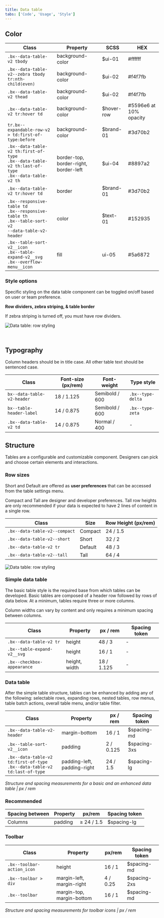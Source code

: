 ```yaml
---
title: Data table
tabs: ['Code', 'Usage', 'Style']
---
```


## Color

| Class                                                                                                                 | Property                              | SCSS        | HEX                    |
| --------------------------------------------------------------------------------------------------------------------- | ------------------------------------- | ----------- | ---------------------- |
| `.bx--data-table-v2 tbody`                                                                                            | background-color                      | \$ui-01     | #ffffff                |
| `.bx--data-table-v2--zebra tbody tr:nth-child(even)`                                                                  | background-color                      | \$ui-02     | #f4f7fb                |
| `.bx--data-table-v2 thead`                                                                                            | background-color                      | \$ui-02     | #f4f7fb                |
| `.bx--data-table-v2 tr:hover td`                                                                                      | background-color                      | \$hover-row | #5596e6 at 10% opacity |
| `tr.bx--expandable-row-v2 > td:first-of-type:before`                                                                  | background-color                      | \$brand-01  | #3d70b2                |
| `.bx--data-table-v2 th:first-of-type` <br/> `.bx--data-table-v2 th:last-of-type` <br/> `.bx--data-table-v2 th`        | border-top, border-right, border-left | \$ui-04     | #8897a2                |
| `.bx--data-table-v2 tr:hover td`                                                                                      | border                                | \$brand-01  | #3d70b2                |
| `.bx--responsive-table td` <br/> `.bx--responsive-table th` <br/> `.bx--table-sort-v2` <br/> `--data-table-v2-header` | color                                 | \$text-01   | #152935                |
| `.bx--table-sort-v2__icon` <br/> `.bx--table-expand-v2__svg` <br/> `.bx--overflow-menu__icon`                         | fill                                  | ui-05       | #5a6872                |

### Style options

Specific styling on the data table component can be toggled on/off based on user or team preference.

**Row dividers, zebra striping, & table border**

If zebra striping is turned off, you must have row dividers.

<ImageComponent fixed="default" caption="Data table with various row styling">

![Data table: row styling](images/data-table-style-1.png)

</ImageComponent>

<br />
<!-- Will update when theme switcher is available
**Background colors**

Data tables are built to be accessible against two `$ui-01` and `$ui-02`:

<ImageComponent fixed="default" caption="Data table on ui-01 vs ui-02">

![Data table: background colors](images/data-table-style-2.png)

</ImageComponent>
-->

## Typography

Column headers should be in title case. All other table text should be sentenced case.

| Class                      | Font-size (px/rem) | Font-weight    | Type style        |
| -------------------------- | ------------------ | -------------- | ----------------- |
| `bx--data-table-v2-header` | 18 / 1.125         | Semibold / 600 | `.bx--type-delta` |
| `bx--table-header-label`   | 14 / 0.875         | Semibold / 600 | `.bx--type-zeta`  |
| `.bx--data-table-v2 td`    | 14 / 0.875         | Normal / 400   | -                 |

## Structure

Tables are a configurable and customizable component. Designers can pick and choose certain elements and interactions.

### Row sizes

Short and Default are offered as **user preferences** that can be accessed from the table settings menu.

Compact and Tall are designer and developer preferences. Tall row heights are only recommended if your data is expected to have 2 lines of content in a single row.

| Class                         | Size    | Row Height (px/rem) |
| ----------------------------- | ------- | ------------------- |
| `.bx--data-table-v2--compact` | Compact | 24 / 1.5            |
| `.bx--data-table-v2--short`   | Short   | 32 / 2              |
| `.bx--data-table-v2 tr`       | Default | 48 / 3              |
| `.bx--data-table-v2--tall`    | Tall    | 64 / 4              |

<ImageComponent fixed="default" caption="Data table: varying row sizes">

![Data table: row styling](images/data-table-style-3.png)

</ImageComponent>

### Simple data table

The basic table style is the required base from which tables can be developed. Basic tables are composed of a header row followed by rows of data below. At a minimum, tables require three or more columns.

Column widths can vary by content and only requires a minimum spacing between columns.

| Class                       | Property      | px / rem   | Spacing token |
| --------------------------- | ------------- | ---------- | ------------- |
| `.bx--data-table-v2 tr`     | height        | 48 / 3     | -             |
| `.bx--table-expand-v2__svg` | height        | 16 / 1     | -             |
| `.bx--checkbox-appearance`  | height, width | 18 / 1.125 | -             |

### Data table

After the simple table structure, tables can be enhanced by adding any of the following: selectable rows, expanding rows, nested tables, row menus, table batch actions, overall table menu, and/or table filter.

| Class                                                                            | Property                    | px / rem  | Spacing token |
| -------------------------------------------------------------------------------- | --------------------------- | --------- | ------------- |
| `.bx--data-table-v2-header`                                                      | margin-bottom               | 16 / 1    | \$spacing-md  |
| `.bx--table-sort-v2__icon`                                                       | padding                     | 2 / 0.125 | \$spacing-3xs |
| `.bx--data-table-v2 td:first-of-type` <br/> `.bx--data-table-v2 td:last-of-type` | padding-left, padding-right | 24 / 1.5  | \$spacing-lg  |

_Structure and spacing measurements for a basic and an enhanced data table | px / rem_

### Recommended

| Spacing between | Property | px/rem     | Spacing token |
| --------------- | -------- | ---------- | ------------- |
| Columns         | padding  | ≥ 24 / 1.5 | \$spacing-lg  |

### Toolbar

| Class                      | Property                  | px/rem   | Spacing token |
| -------------------------- | ------------------------- | -------- | ------------- |
| `.bx--toolbar-action_icon` | height                    | 16 / 1   | \$spacing-md  |
| `.bx--toolbar > div`       | margin-left, margin-right | 4 / 0.25 | \$spacing-2xs |
| `.bx--toolbar`             | margin-top, margin-bottom | 16 / 1   | \$spacing-md  |

_Structure and spacing measurements for toolbar icons | px / rem_
